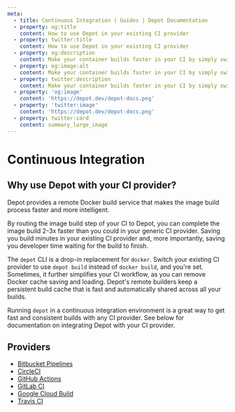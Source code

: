 ```yaml
---
meta:
  - title: Continuous Integration | Guides | Depot Documentation
  - property: og:title
    content: How to use Depot in your existing CI provider
  - property: twitter:title
    content: How to use Depot in your existing CI provider
  - property: og:description
    content: Make your container builds faster in your CI by simply switching from `docker build` to `depot build`.
  - property: og:image:alt
    content: Make your container builds faster in your CI by simply switching from `docker build` to `depot build`.
  - property: twitter:description
    content: Make your container builds faster in your CI by simply switching from `docker build` to `depot build`.
  - property: 'og:image'
    content: 'https://depot.dev/depot-docs.png'
  - property: 'twitter:image'
    content: 'https://depot.dev/depot-docs.png'
  - property: twitter:card
    content: summary_large_image
---
```


# Continuous Integration

## Why use Depot with your CI provider?

Depot provides a remote Docker build service that makes the image build process faster and more intelligent.

By routing the image build step of your CI to Depot, you can complete the image build 2-3x faster than you could in your generic CI provider. Saving you build minutes in your existing CI provider and, more importantly, saving you developer time waiting for the build to finish.

The `depot` CLI is a drop-in replacement for `docker`. Switch your existing CI provider to use `depot build` instead of `docker build`, and you're set. Sometimes, it further simplifies your CI workflow, as you can remove Docker cache saving and loading. Depot's remote builders keep a persistent build cache that is fast and automatically shared across all your builds.

Running `depot` in a continuous integration environment is a great way to get fast and consistent builds with any CI provider. See below for documentation on integrating Depot with your CI provider.

## Providers

- [Bitbucket Pipelines](../integrations/bitbucket-pipelines)
- [CircleCI](../integrations/circleci)
- [GitHub Actions](../integrations/github-actions)
- [GitLab CI](../integrations/gitlab-ci)
- [Google Cloud Build](../integrations/google-cloud-build)
- [Travis CI](../integrations/travis-ci)
